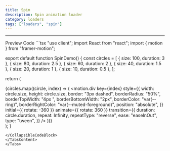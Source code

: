 ```yaml
---
title: Spin
description: Spin animation loader 
category: loaders
tags: ["loaders", "spin"]
---
```



---

<Tabs defaultValue="preview" className="my-6">
<TabsList>
<TabsTrigger value="preview">Preview</TabsTrigger>
<TabsTrigger value="code">Code</TabsTrigger>
</TabsList>
<TabsContent value="preview">
<ComponentPreview path="spin" category="loaders" usingCN usingFramer />
</TabsContent>
<TabsContent value="code">
<CollapsibleCodeBlock>
```tsx 
"use client";
import React from "react";
import { motion } from "framer-motion";

export default function SpinDemo() {
  const circles = [
    { size: 100, duration: 3 },
    { size: 80, duration: 2.5 },
    { size: 60, duration: 2 },
    { size: 40, duration: 1.5 },
    { size: 20, duration: 1 },
    { size: 10, duration: 0.5 },
  ];

  return (
    <div className="relative h-64 w-64 flex items-center justify-center">
      {circles.map((circle, index) => (
        <motion.div
          key={index}
          style={{
            width: circle.size,
            height: circle.size,
            border: "3px dashed",
            borderRadius: "50%",
            borderTopWidth: "4px ",
            borderBottomWidth: "2px",
            borderColor: "var(--ring)",
            borderRightColor: "var(--muted-foreground)",
            position: "absolute",
          }}
          initial={{ rotate: -360 }}
          animate={{ rotate: 360 }}
          transition={{
            duration: circle.duration,
            repeat: Infinity,
            repeatType: "reverse",
            ease: "easeInOut",
            type: "tween",
          }}
        />
      ))}
    </div>
  );
}

```
</CollapsibleCodeBlock>
</TabsContent>
</Tabs>
